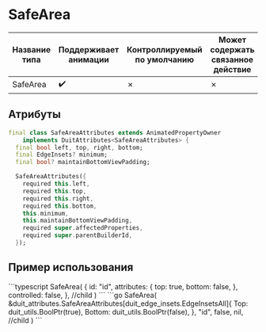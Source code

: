 
# SafeArea

| Название типа| Поддерживает анимации | Контроллируемый по умолчанию | Может содержать связанное действие | Ссылка |
| - | - | - | - | - |
| SafeArea | :heavy_check_mark: | &cross; | &cross; | [link](https://api.flutter.dev/flutter/widgets/SafeArea-class.html) |

## Атрибуты

```dart
final class SafeAreaAttributes extends AnimatedPropertyOwner
    implements DuitAttributes<SafeAreaAttributes> {
  final bool left, top, right, bottom;
  final EdgeInsets? minimum;
  final bool? maintainBottomViewPadding;

  SafeAreaAttributes({
    required this.left,
    required this.top,
    required this.right,
    required this.bottom,
    this.minimum,
    this.maintainBottomViewPadding,
    required super.affectedProperties,
    required super.parentBuilderId,
  });
```

## Пример использования

<Tabs groupId="lang">
  <TabItem value="ts" label="TypeScript" default>
    ```typescript
    SafeArea(
        {
            id: "id",
            attributes: {
                top: true,
                bottom: false,
            },
            controlled: false,
        },
        //child
    )
    ```
  </TabItem>
  <TabItem value="go" label="Go">
    ```go
	SafeArea(
		&duit_attributes.SafeAreaAttributes[duit_edge_insets.EdgeInsetsAll]{
			Top: duit_utils.BoolPtr(true),
			Bottom: duit_utils.BoolPtr(false),
		},
		"id",
		false,
		nil, //child
	)
    ```
  </TabItem>
</Tabs>

